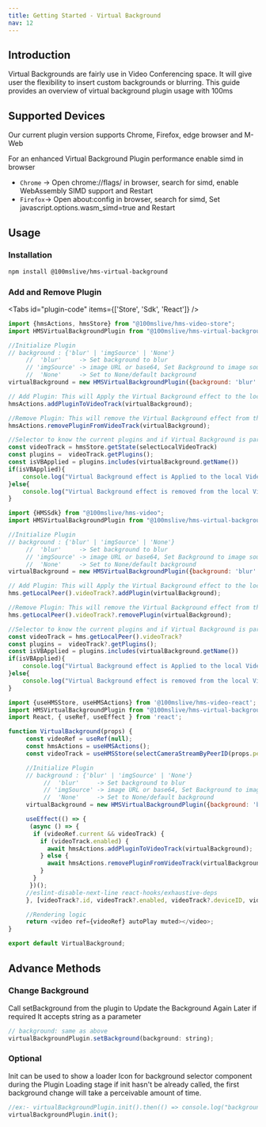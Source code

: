 ```yaml
---
title: Getting Started - Virtual Background
nav: 12
---
```


## Introduction

Virtual Backgrounds are fairly use in Video Conferencing space. It will give user the flexibility to
insert custom backgrounds or blurring.
This guide provides an overview of virtual background plugin usage with 100ms

## Supported Devices

Our current plugin version supports Chrome, Firefox, edge browser and M-Web

For an enhanced Virtual Background Plugin performance enable simd in browser

-  `Chrome` -> Open chrome://flags/ in browser, search for simd, enable WebAssembly SIMD support and Restart
-  `Firefox`-> Open about:config in browser, search for simd, Set javascript.options.wasm_simd=true and Restart

## Usage

### Installation

```bash
npm install @100mslive/hms-virtual-background
```

### Add and Remove Plugin

<Tabs id="plugin-code" items={['Store', 'Sdk', 'React']} />

<Tab id='plugin-code-0'>

```javascript
import {hmsActions, hmsStore} from "@100mslive/hms-video-store";
import HMSVirtualBackgroundPlugin from "@100mslive/hms-virtual-background"

//Initialize Plugin
// background : {'blur' | 'imgSource' | 'None'}
     //  'blur'     -> Set background to blur
     // 'imgSource' -> image URL or base64, Set Background to image source
     //  'None'     -> Set to None/default background
virtualBackground = new HMSVirtualBackgroundPlugin({background: 'blur'|'None'|imgSource})

// Add Plugin: This will Apply the Virtual Background effect to the local video
hmsActions.addPluginToVideoTrack(virtualBackground);

//Remove Plugin: This will remove the Virtual Background effect from the local Video
hmsActions.removePluginFromVideoTrack(virtualBackground);

//Selector to know the current plugins and if Virtual Background is part of it
const videoTrack = hmsStore.getState(selectLocalVideoTrack)
const plugins =  videoTrack.getPlugins();
const isVBApplied = plugins.includes(virtualBackground.getName())
if(isVBApplied){
    console.log("Virtual Background effect is Applied to the local Video")
}else{
    console.log("Virtual Background effect is removed from the local Video")
}

```
</Tab>

<Tab id='plugin-code-1'>

```javascript
import {HMSSdk} from "@100mslive/hms-video";
import HMSVirtualBackgroundPlugin from "@100mslive/hms-virtual-background"

//Initialize Plugin
// background : {'blur' | 'imgSource' | 'None'}
     //  'blur'     -> Set background to blur
     // 'imgSource' -> image URL or base64, Set Background to image source
     //  'None'     -> Set to None/default background
virtualBackground = new HMSVirtualBackgroundPlugin({background: 'blur'|'None'|imgSource})

// Add Plugin: This will Apply the Virtual Background effect to the local video
hms.getLocalPeer().videoTrack?.addPlugin(virtualBackground);

//Remove Plugin: This will remove the Virtual Background effect from the local Video
hms.getLocalPeer().videoTrack?.removePlugin(virtualBackground);

//Selector to know the current plugins and if Virtual Background is part of it
const videoTrack = hms.getLocalPeer().videoTrack?
const plugins =  videoTrack?.getPlugins();
const isVBApplied = plugins.includes(virtualBackground.getName())
if(isVBApplied){
    console.log("Virtual Background effect is Applied to the local Video")
}else{
    console.log("Virtual Background effect is removed from the local Video")
}
```
</Tab>

<Tab id='plugin-code-2'>

```javascript
import {useHMSStore, useHMSActions} from '@100mslive/hms-video-react';
import HMSVirtualBackgroundPlugin from "@100mslive/hms-virtual-background"
import React, { useRef, useEffect } from 'react';

function VirtualBackground(props) {
     const videoRef = useRef(null);
     const hmsActions = useHMSActions();
     const videoTrack = useHMSStore(selectCameraStreamByPeerID(props.peer.id));

     //Initialize Plugin
     // background : {'blur' | 'imgSource' | 'None'}
          //  'blur'     -> Set background to blur
          // 'imgSource' -> image URL or base64, Set Background to image source
          //  'None'     -> Set to None/default background
     virtualBackground = new HMSVirtualBackgroundPlugin({background: 'blur'|'None'|imgSource})

     useEffect(() => {
      (async () => {
       if (videoRef.current && videoTrack) {
         if (videoTrack.enabled) {
           await hmsActions.addPluginToVideoTrack(virtualBackground);
         } else {
           await hmsActions.removePluginFromVideoTrack(virtualBackground);
         }
       }
      })();
     //eslint-disable-next-line react-hooks/exhaustive-deps
     }, [videoTrack?.id, videoTrack?.enabled, videoTrack?.deviceID, videoTrack?.plugins]);

     //Rendering logic
     return <video ref={videoRef} autoPlay muted></video>;
}

export default VirtualBackground;

```
</Tab>


## Advance Methods

### Change Background

Call setBackground from the plugin to Update the Background Again Later if required
It accepts string as a parameter

```jsx
// background: same as above
virtualBackgroundPlugin.setBackground(background: string);
```



### Optional

Init can be used to show a loader Icon for background selector component during the Plugin Loading stage
if init hasn't be already called, the first background change will take a perceivable amount of time.

```jsx
//ex:- virtualBackgroundPlugin.init().then(() => console.log("background can be changed now"))
virtualBackgroundPlugin.init();
```